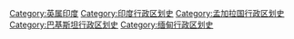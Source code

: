{{Catnav|頁面分類|...|行政区划|各國行政區劃|印度行政區劃}}
{{Catnav|頁面分類|...|行政区划|各國行政區劃|孟加拉国行政区划}}
{{Catnav|頁面分類|...|行政区划|各國行政區劃|巴基斯坦行政区划}}
{{Catnav|頁面分類|...|行政区划|各國行政區劃|缅甸行政区划}}
{{Catnav|頁面分類|...|各國歷史|英国历史|大英帝国|英属印度}}
{{Catnav|頁面分類|...|各區域的歷史|亚洲历史|南亚历史}}

{{catmore|英属印度诸省}}
[[Category:英属印度|Category:英属印度]]
[[Category:印度行政区划史|Category:印度行政区划史]]
[[Category:孟加拉国行政区划史|Category:孟加拉国行政区划史]]
[[Category:巴基斯坦行政区划史|Category:巴基斯坦行政区划史]]
[[Category:缅甸行政区划史|Category:缅甸行政区划史]]